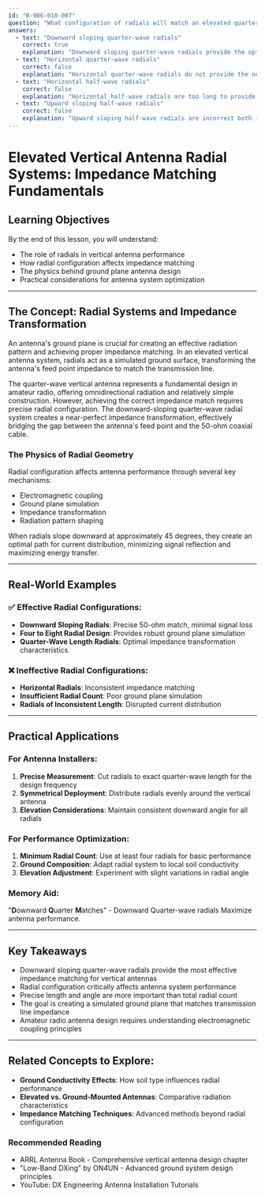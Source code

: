 ```yaml
---
id: "B-006-010-007"
question: "What configuration of radials will match an elevated quarter-wave vertical antenna to a 50-ohm coaxial cable?"
answers:
  - text: "Downward sloping quarter-wave radials"
    correct: true
    explanation: "Downward sloping quarter-wave radials provide the optimal ground plane configuration for matching an elevated vertical antenna to a 50-ohm coaxial cable. The downward angle and length create the precise impedance transformation needed to achieve a low SWR and efficient energy transfer between the antenna and transmission line. This configuration effectively simulates an ideal ground plane while allowing the antenna to be elevated above the actual earth surface."
  - text: "Horizontal quarter-wave radials"
    correct: false
    explanation: "Horizontal quarter-wave radials do not provide the necessary impedance matching characteristics. While they can serve as a ground plane, they won't create the precise 50-ohm match required for optimal antenna performance. Horizontal radials tend to create higher impedance and less consistent coupling compared to downward sloping radials."
  - text: "Horizontal half-wave radials"
    correct: false
    explanation: "Horizontal half-wave radials are too long to provide the correct impedance matching for a quarter-wave vertical antenna. Their length and configuration will create impedance mismatches that result in higher SWR and reduced energy transfer efficiency between the antenna and coaxial cable."
  - text: "Upward sloping half-wave radials"
    correct: false
    explanation: "Upward sloping half-wave radials are incorrect both in length and angle. Their configuration will create significant impedance mismatches, preventing proper matching to a 50-ohm coaxial cable. The angle and length will disrupt the desired ground plane characteristics needed for efficient antenna performance."
---
```


# Elevated Vertical Antenna Radial Systems: Impedance Matching Fundamentals

## Learning Objectives
By the end of this lesson, you will understand:
- The role of radials in vertical antenna performance
- How radial configuration affects impedance matching
- The physics behind ground plane antenna design
- Practical considerations for antenna system optimization

---

## The Concept: Radial Systems and Impedance Transformation

An antenna's ground plane is crucial for creating an effective radiation pattern and achieving proper impedance matching. In an elevated vertical antenna system, radials act as a simulated ground surface, transforming the antenna's feed point impedance to match the transmission line.

The quarter-wave vertical antenna represents a fundamental design in amateur radio, offering omnidirectional radiation and relatively simple construction. However, achieving the correct impedance match requires precise radial configuration. The downward-sloping quarter-wave radial system creates a near-perfect impedance transformation, effectively bridging the gap between the antenna's feed point and the 50-ohm coaxial cable.

### The Physics of Radial Geometry

Radial configuration affects antenna performance through several key mechanisms:
- Electromagnetic coupling
- Ground plane simulation
- Impedance transformation
- Radiation pattern shaping

When radials slope downward at approximately 45 degrees, they create an optimal path for current distribution, minimizing signal reflection and maximizing energy transfer.

---

## Real-World Examples

### ✅ Effective Radial Configurations:
- **Downward Sloping Radials**: Precise 50-ohm match, minimal signal loss
- **Four to Eight Radial Design**: Provides robust ground plane simulation
- **Quarter-Wave Length Radials**: Optimal impedance transformation characteristics

### ❌ Ineffective Radial Configurations:
- **Horizontal Radials**: Inconsistent impedance matching
- **Insufficient Radial Count**: Poor ground plane simulation
- **Radials of Inconsistent Length**: Disrupted current distribution

---

## Practical Applications

### For Antenna Installers:
1. **Precise Measurement**: Cut radials to exact quarter-wave length for the design frequency
2. **Symmetrical Deployment**: Distribute radials evenly around the vertical antenna
3. **Elevation Considerations**: Maintain consistent downward angle for all radials

### For Performance Optimization:
1. **Minimum Radial Count**: Use at least four radials for basic performance
2. **Ground Composition**: Adapt radial system to local soil conductivity
3. **Elevation Adjustment**: Experiment with slight variations in radial angle

### Memory Aid:
"**D**ownward **Q**uarter **M**atches" - Downward Quarter-wave radials Maximize antenna performance.

---

## Key Takeaways

- Downward sloping quarter-wave radials provide the most effective impedance matching for vertical antennas
- Radial configuration critically affects antenna system performance
- Precise length and angle are more important than total radial count
- The goal is creating a simulated ground plane that matches transmission line impedance
- Amateur radio antenna design requires understanding electromagnetic coupling principles

---

## Related Concepts to Explore:
- **Ground Conductivity Effects**: How soil type influences radial performance
- **Elevated vs. Ground-Mounted Antennas**: Comparative radiation characteristics
- **Impedance Matching Techniques**: Advanced methods beyond radial configuration

### Recommended Reading
- ARRL Antenna Book - Comprehensive vertical antenna design chapter
- "Low-Band DXing" by ON4UN - Advanced ground system design principles
- YouTube: DX Engineering Antenna Installation Tutorials